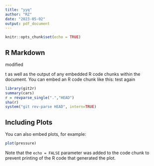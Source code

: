 ```yaml
---
title: "yyq"
author: "RZ"
date: "2023-05-02"
output: pdf_document
---
```


```r
knitr::opts_chunk$set(echo = TRUE)
```

## R Markdown

modified

t as well as the output of any embedded R code chunks within the document. You can embed an R code chunk like this: test again

```r
library(git2r)
summary(cars)
r = revparse_single(".","HEAD")
sha(r)
system("git rev-parse HEAD", intern=TRUE)
```

## Including Plots

You can also embed plots, for example:

```r
plot(pressure)
```

Note that the `echo = FALSE` parameter was added to the code chunk to prevent printing of the R code that generated the plot.
